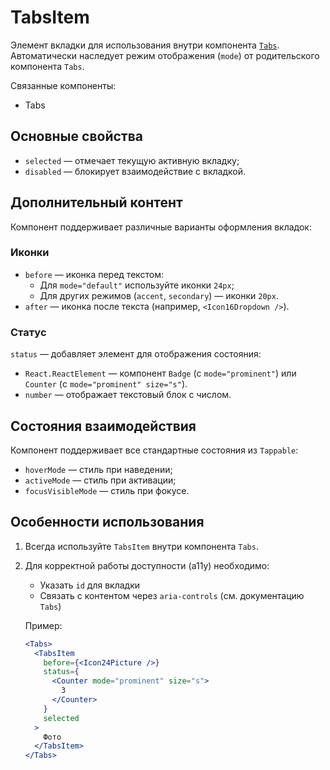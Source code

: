 <Overview>

# TabsItem

Элемент вкладки для использования внутри компонента [`Tabs`](#/Tabs).
Автоматически наследует режим отображения (`mode`) от родительского компонента `Tabs`.

Связанные компоненты:

- Tabs

</Overview>

## Основные свойства

- `selected` — отмечает текущую активную вкладку;
- `disabled` — блокирует взаимодействие с вкладкой.

## Дополнительный контент

Компонент поддерживает различные варианты оформления вкладок:

### Иконки

- `before` — иконка перед текстом:
  - Для `mode="default"` используйте иконки `24px`;
  - Для других режимов (`accent`, `secondary`) — иконки `20px`.
- `after` — иконка после текста (например, `<Icon16Dropdown />`).

### Статус

`status` — добавляет элемент для отображения состояния:

- `React.ReactElement` — компонент `Badge` (с `mode="prominent"`) или `Counter` (с `mode="prominent" size="s"`).
- `number` — отображает текстовый блок с числом.

## Состояния взаимодействия

Компонент поддерживает все стандартные состояния из `Tappable`:

- `hoverMode` — стиль при наведении;
- `activeMode` — стиль при активации;
- `focusVisibleMode` — стиль при фокусе.

## Особенности использования

1. Всегда используйте `TabsItem` внутри компонента `Tabs`.
2. Для корректной работы доступности (a11y) необходимо:

   - Указать `id` для вкладки
   - Связать с контентом через `aria-controls` (см. документацию `Tabs`)

   Пример:

   ```jsx
   <Tabs>
     <TabsItem
       before={<Icon24Picture />}
       status={
         <Counter mode="prominent" size="s">
           3
         </Counter>
       }
       selected
     >
       Фото
     </TabsItem>
   </Tabs>
   ```
